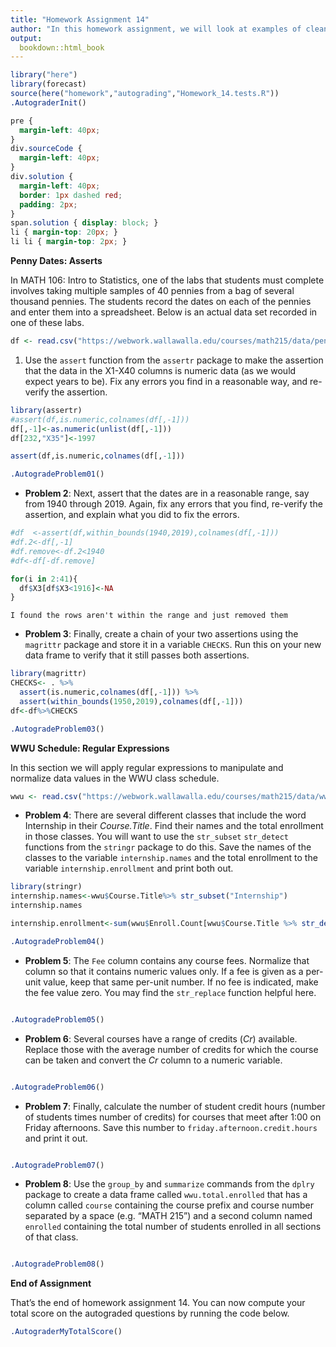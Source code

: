 ```yaml
---
title: "Homework Assignment 14"
author: "In this homework assignment, we will look at examples of cleaning data sets using various techniques.<br /><br />"
output:
  bookdown::html_book
---
```


```r
library("here")
library(forecast)
source(here("homework","autograding","Homework_14.tests.R"))
.AutograderInit()
```

```css
pre {
  margin-left: 40px;
}
div.sourceCode {
  margin-left: 40px;
}
div.solution {
  margin-left: 40px;
  border: 1px dashed red;
  padding: 2px;
}
span.solution { display: block; }
li { margin-top: 20px; }
li li { margin-top: 2px; }
```


**Penny Dates: Asserts**

In MATH 106: Intro to Statistics, one of the labs that students must complete involves taking multiple samples of 40 pennies from a bag of several thousand pennies.  The students record the dates on each of the pennies and enter them into a spreadsheet.  Below is an actual data set recorded in one of these labs.

```r
df <- read.csv("https://webwork.wallawalla.edu/courses/math215/data/pennies.csv",stringsAsFactors=F)
```


1. Use the `assert` function from the `assertr` package to make the assertion that the data in the X1-X40 columns is numeric data (as we would expect years to be).  Fix any errors you find in a reasonable way, and re-verify the assertion.

```r
library(assertr)
#assert(df,is.numeric,colnames(df[,-1]))
df[,-1]<-as.numeric(unlist(df[,-1]))
df[232,"X35"]<-1997
```

```r
assert(df,is.numeric,colnames(df[,-1]))
```

```r
.AutogradeProblem01()
```


* **Problem 2**: Next, assert that the dates are in a reasonable range, say from 1940 through 2019.  Again, fix any errors that you find, re-verify the assertion, and explain what you did to fix the errors.

```r
#df  <-assert(df,within_bounds(1940,2019),colnames(df[,-1]))
#df.2<-df[,-1]
#df.remove<-df.2<1940
#df<-df[-df.remove]
```

```r
for(i in 2:41){
  df$X3[df$X3<1916]<-NA
}
```

```solution
I found the rows aren't within the range and just removed them
```


* **Problem 3**: Finally, create a chain of your two assertions using the `magrittr` package and store it in a variable `CHECKS`.  Run this on your new data frame to verify that it still passes both assertions.

```r
library(magrittr)
CHECKS<- . %>%
  assert(is.numeric,colnames(df[,-1])) %>%
  assert(within_bounds(1950,2019),colnames(df[,-1]))
df<-df%>%CHECKS
```

```r
.AutogradeProblem03()
```


**WWU Schedule: Regular Expressions**

In this section we will apply regular expressions to manipulate and normalize data values in the WWU class schedule.

```r
wwu <- read.csv("https://webwork.wallawalla.edu/courses/math215/data/wwu_w21.csv",stringsAsFactors=FALSE)
```


* **Problem 4**: There are several different classes that include the word Internship in their *Course.Title*.  Find their names and the total enrollment in those classes.  You will want to use the `str_subset` `str_detect` functions from the `stringr` package to do this. Save the names of the classes to the variable `internship.names` and the total enrollment to the variable `internship.enrollment` and print both out.

```r
library(stringr)
internship.names<-wwu$Course.Title%>% str_subset("Internship")
internship.names

internship.enrollment<-sum(wwu$Enroll.Count[wwu$Course.Title %>% str_detect("Internship")],na.rm=TRUE)
```

```r
.AutogradeProblem04()
```


* **Problem 5**: The `Fee` column contains any course fees.  Normalize that column so that it contains numeric values only.  If a fee is given as a per-unit value, keep that same per-unit number.  If no fee is indicated, make the fee value zero.  You may find the `str_replace` function helpful here.

```r
```

```r
.AutogradeProblem05()
```


* **Problem 6**: Several courses have a range of credits (*Cr*) available.  Replace those with the average number of credits for which the course can be taken and convert the *Cr* column to a numeric variable.

```r
```

```r
.AutogradeProblem06()
```


* **Problem 7**: Finally, calculate the number of student credit hours (number of students times number of credits) for courses that meet after 1:00 on Friday afternoons.  Save this number to `friday.afternoon.credit.hours` and print it out.

```r
```

```r
.AutogradeProblem07()
```


* **Problem 8**: Use the `group_by` and `summarize` commands from the `dplry` package to create a data frame called `wwu.total.enrolled` that has a column called `course` containing the course prefix and course number separated by a space (e.g. "MATH 215") and a second column named `enrolled` containing the total number of students enrolled in all sections of that class.

```r
```

```r
.AutogradeProblem08()
```


**End of Assignment**

That's the end of homework assignment 14.  You can now compute your total score on the autograded questions by running the code below.

```r
.AutograderMyTotalScore()
```
